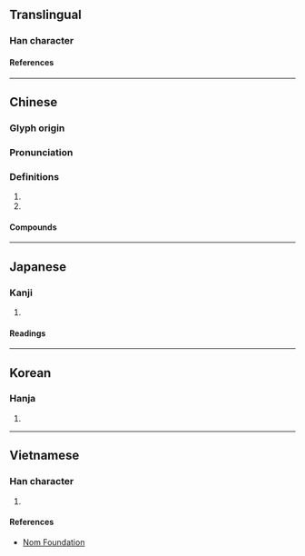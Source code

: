 {{character info}}
==Translingual==

===Han character===
{{Han char|rn=46|rad=山|as=08|sn=11|four=23711|canj=UJCM|ids=⿰山空}}

====References====
{{Han ref|kx=0312.310|dkj=08146|dj=0613.120|hdz=10783.030|uh=5D06}}

----

==Chinese==
{{zh-forms}}

===Glyph origin===
{{Han etym}}

===Pronunciation===
{{zh-pron
|m=kōng
|c=hung1
|mc=y
|oc=y
|cat=
}}

===Definitions===
{{zh-hanzi}}

# {{zh-used2|p}}
# {{zh-used2|c}}

====Compounds====
{{zh-der|崆峒|崆峒山}}

----

==Japanese==

===Kanji===
{{ja-kanji|grade=|rs=山08}}

# {{rfdef|ja|sort=山08}}

====Readings====
{{ja-readings
|on=こう, く
}}

----

==Korean==

===Hanja===
{{ko-hanja|공}}

# {{rfdef|ko|sort=山08}}

----

==Vietnamese==

===Han character===
{{vi-readings|rs=山08|reading=không}}

# {{rfdef|vi|sort=山08}}

====References====
* [http://nomfoundation.org/common/nom_details.php?codepoint=5d06 Nom Foundation]